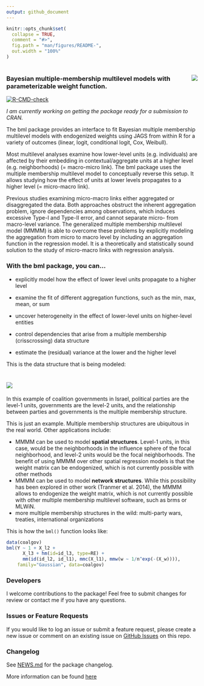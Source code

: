 ---
output: github_document
---

<!-- README.md is generated from README.Rmd. Please edit that file -->

```{r, include = FALSE}
knitr::opts_chunk$set(
  collapse = TRUE,
  comment = "#>",
  fig.path = "man/figures/README-",
  out.width = "100%"
)
```

# <img src="man/figures/bml-hexagon.png" align="right" />

### Bayesian multiple-membership multilevel models with parameterizable weight function.

<!-- badges: start -->
[![R-CMD-check](https://github.com/benrosche/bml/workflows/R-CMD-check/badge.svg)](https://github.com/benrosche/bml/actions)
<!-- badges: end -->

*I am currently working on getting the package ready for a submission to CRAN.*

The bml package provides an interface to fit Bayesian multiple membership multilevel models with endogenized weights using JAGS from within R for a variety of outcomes (linear, logit, conditional logit, Cox, Weibull).

Most multilevel analyses examine how lower-level units (e.g. individuals) are affected by their embedding in contextual/aggregate units at a higher level (e.g. neighborhoods) (= macro-micro link). The bml package uses the multiple membership multilevel model to conceptually reverse this setup. It allows studying how the effect of units at lower levels propagates to a higher level (= micro-macro link).

Previous studies examining micro-macro links either aggregated or disaggregated the data. Both approaches obstruct the inherent aggregation problem, ignore dependencies among observations, which induces excessive Type-I and Type-II error, and cannot separate micro- from macro-level variance. The generalized multiple membership multilevel model (MMMM) is able to overcome these problems by explicitly modeling the aggregation from micro to macro level by including an aggregation function in the regression model. It is a theoretically and statistically sound solution to the study of micro-macro links with regression analysis.

### With the **bml** package, you can...

- explicitly model how the effect of lower level units propagate to a higher level

- examine the fit of different aggregation functions, such as the min, max, mean, or sum

- uncover heterogeneity in the effect of lower-level units on higher-level entities

- control dependencies that arise from a multiple membership (crisscrossing) data structure

- estimate the (residual) variance at the lower and the higher level

This is the data structure that is being modeled:

# <img src="man/figures/bml-datastructure.png" /> 

In this example of coalition governments in Israel, political parties are the level-1 units,
governments are the level-2 units, and the relationship between parties and governments is the multiple membership structure.

This is just an example. Multiple membership structures are ubiquitous in the real world. Other applications include:

- MMMM can be used to model **spatial structures**. Level-1 units, in this case, would be the neighborhoods in the 
  influence sphere of the focal neighborhood, and level-2 units would be the focal neighborhoods. 
  The benefit of using MMMM over other spatial regression models is that the weight matrix can be endogenized, 
  which is not currently possible with other    methods
- MMMM can be used to model **network structures**. While this possibility has been explored in other work (Tranmer et al. 2014),
  the MMMM allows to endogenize the weight matrix, which is not currently possible with other multiple membership
  multilevel software, such as brms or MLWiN.
- more multiple membership structures in the wild: multi-party wars, treaties, international organizations

This is how the ```bml()``` function looks like:

``` r 
data(coalgov)
bml(Y ~ 1 + X_l2 + 
      X_l3 + hm(id=id_l3, type=RE) +
      mm(id(id_l2, id_l1), mmc(X_l1), mmw(w ~ 1/n^exp(-(X_w)))), 
    family="Gaussian", data=coalgov)
```

### Developers

I welcome contributions to the package! Feel free to submit changes for review or contact me if you have any questions.

### Issues or Feature Requests
If you would like to log an issue or submit a feature request, please create a new issue or comment on an existing issue on [GitHub Issues](https://github.com/benrosche/bml/issues) on this repo.

### Changelog
See [NEWS.md](https://github.com/benrosche/bml/news/index.html) for the package changelog.

More information can be found [here](http://benrosche.com/projects/bml/)
